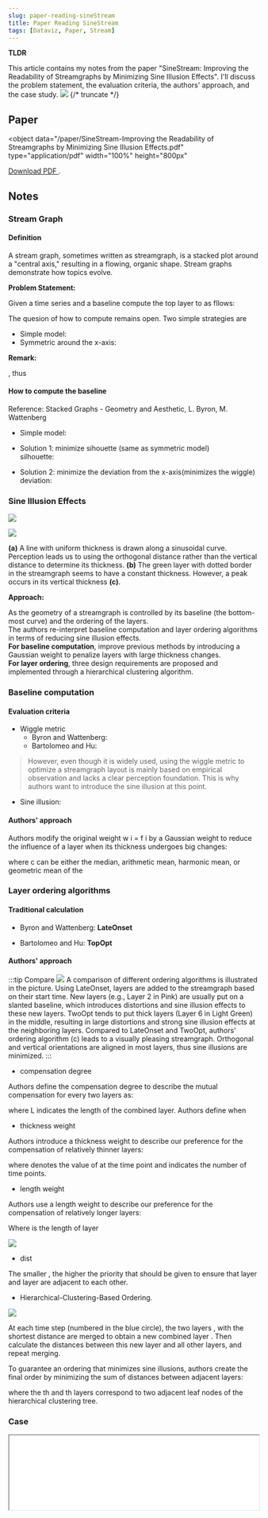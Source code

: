 ```yaml
---
slug: paper-reading-sineStream
title: Paper Reading SineStream
tags: [Dataviz, Paper, Stream]
---
```



**TLDR**

This article contains my notes from the paper "SineStream: Improving the Readability of Streamgraphs by Minimizing Sine Illusion Effects". I'll discuss the problem statement, the evaluation criteria, the authors' approach, and the case study.
![](https://kitee-1301346990.cos.ap-nanjing.myqcloud.com/Obsidian/202410171649625.png?imageSlim)
{/* truncate */}

## Paper

<object
  data="/paper/SineStream-Improving the Readability of Streamgraphs by  Minimizing Sine Illusion Effects.pdf"
  type="application/pdf"
  width="100%"
  height="800px"
>
  <a href="/paper/SineStream-Improving the Readability of Streamgraphs by  Minimizing Sine Illusion Effects.pdf">
    Download PDF
  </a>
  .
</object>

## Notes

### Stream Graph

#### Definition

A stream graph, sometimes written as streamgraph, is a stacked plot around a "central axis," resulting in a flowing, organic shape. Stream graphs demonstrate how topics evolve.

**Problem Statement:**

Given a time series <InlineMath math="{f_1,f_2,...f_n}" /> and a baseline <InlineMath math="g_0" /> compute the top layer to <InlineMath math="f_i" /> as fllows:

<BlockMath math="g_i=g_0+\sum_{j=1}^if_j" />

The quesion of how to compute <InlineMath math="g_0" /> remains open. Two simple strategies are

- Simple model: <InlineMath math="g_0\ \equiv\ 0" />
- Symmetric around the x-axis: <InlineMath math="g_0\ =\ -\frac{1}{2}\sum_{i=1}^nf_i" />

**Remark:**

<InlineMath math="f_i\ =\ {f_i(t_0),f_i(t_1),...f_i(t_n)}" />, thus <InlineMath math="g_i\ =\ {g_i(t_0),g_i(t_1),...g_i(t_n)}" />

#### How to compute the baseline

Reference: Stacked Graphs - Geometry and Aesthetic, L. Byron, M. Wattenberg

- Simple model: <InlineMath math="g_0\ \equiv\ 0" />
- Solution 1: minimize sihouette (same as symmetric model)  
  silhouette: <InlineMath math="f(g_0)\ =\ g_0^2 + g_n^2\ =\ g_0^2+(g_0+\sum_{i=1}^nf_i)" />
  <InlineMath math="\frac{df}{dg_0} = 0\ \Longrightarrow\ g_0=-\frac{1}{2}\sum_{i=1}^nf_i" />
- Solution 2: minimize the deviation <InlineMath math="g_i" /> from the x-axis(minimizes the wiggle)  
  deviation: <InlineMath math="f(g_0)=\sum_{i=0}^ng_i^2"  />

  <InlineMath math="\frac{df}{dg_0} = 0\ \Longrightarrow\ g_0=-\frac{1}{n+1}\sum_{i=1}^n(n-i+1)f_i" />

### Sine Illusion Effects

![](https://kitee-1301346990.cos.ap-nanjing.myqcloud.com/Obsidian/202410151219328.png?imageSlim)

![](https://kitee-1301346990.cos.ap-nanjing.myqcloud.com/Obsidian/202410161816491.png?imageSlim)

**(a)** A line with uniform thickness is drawn along a sinusoidal curve. Perception leads us to using the orthogonal distance rather than the vertical distance to determine its thickness. **(b)** The green layer with dotted border in the streamgraph seems to have a constant thickness. However, a peak occurs in its vertical thickness **(c)**.

**Approach:**

As the geometry of a streamgraph is controlled by its baseline (the bottom-most curve) and the ordering of the layers.  
The authors re-interpret baseline computation and layer ordering algorithms in terms of reducing sine illusion effects.  
**For baseline computation**, improve previous methods by introducing a Gaussian weight to penalize layers with large thickness changes.  
**For layer ordering**, three design requirements are proposed and implemented through a hierarchical clustering algorithm.

### Baseline computation

#### Evaluation criteria

- Wiggle metric
  - Byron and Wattenberg:
    <BlockMath math="Wiggle=\sum_{i=1}^n(\frac{1}{2}(g_i'+g_{i-1}'))^2*w_i" />
  - Bartolomeo and Hu:
    <BlockMath math="Wiggle_{n1}=\sum_{i=1}^n\frac{|g_i'|+|g_{i-1}'|}{2}*w_i" />

> However, even though it is widely used, using the wiggle metric to optimize a streamgraph layout is mainly based on empirical observation and lacks a clear perception foundation. This is why authors want to introduce the sine illusion at this point.

- Sine illusion:

<BlockMath math="Illustion = Wiggle = \sum_{i=1}^n(\frac{1}{2}(g_i'+g_{i-1}'))^2*w_i = \sum_{i=1}^n(g_0'+\frac{1}{2}f_i'+\sum_{j=1}^{i-1}f_j')^2*w_i" />

#### Authors' approach

<BlockMath math="g_0' = -\frac{1}{\sum_{i=1}^nW_i}\sum_{i=0}^n\frac{1}{2}(\sum_{j=1}^if_j'+\sum_{j=1}^{i-1}f_j')w_i = -\frac{\sum_{i=1}^nw_i(f_1'+\sum_{j=1}^{i-1}(f_j'+f_{j+1}'))}{2\sum_{i=1}^nw_i}" />

Authors modify the original weight w i = f i by a Gaussian weight to reduce the influence of a layer when its thickness undergoes big changes:

<BlockMath math="w_i=exp(-\frac{f_i'^2}{2c^2})*f_i" />

where c can be either the median, arithmetic mean, harmonic mean, or geometric mean of the <InlineMath math="|f_1'|,|f_2'|,...,|f_n'|" />

### Layer ordering algorithms

#### Traditional calculation

- Byron and Wattenberg: **LateOnset**

- Bartolomeo and Hu: **TopOpt**

#### Authors' approach

:::tip Compare
![](https://kitee-1301346990.cos.ap-nanjing.myqcloud.com/Obsidian/202410171649625.png?imageSlim)
A comparison of different ordering algorithms is illustrated in the picture. Using LateOnset, layers are added to the streamgraph based on their start time. New layers (e.g., Layer 2 in Pink) are usually put on a slanted baseline, which introduces distortions and sine illusion effects to these new layers. TwoOpt tends to put thick layers (Layer 6 in Light Green) in the middle, resulting in large distortions and strong sine illusion effects at the neighboring layers. Compared to LateOnset and TwoOpt, authors' ordering algorithm (c) leads to a visually pleasing streamgraph. Orthogonal and vertical orientations are aligned in most layers, thus sine illusions are minimized.
:::

- compensation degree

Authors define the compensation degree <InlineMath math="comp(i,j)" /> to describe the mutual compensation for every two layers <InlineMath math="f_i,f_j" /> as:

<BlockMath math="comp(i,j) = \frac{1}{L}\sum_{t=0}^T\frac{|f_i'(t)+f_j'(t)|}{|f_i'(t)|+|f_j'(t)|}" />

where L indicates the length of the combined layer. Authors define <InlineMath math="\frac{|f_i'(t)+f_j'(t)|}{|f_i'(t)|+|f_j'(t)|} = 0" /> when <InlineMath math="|f_i'(t)|+|f_j'(t)| = 0" />

- thickness weight

Authors introduce a thickness weight to describe our preference for the compensation of relatively thinner layers:

<BlockMath math="w_{th}(i,j) = max\{f_i(t)+f_j(t):t\in[1,m]\}" />

where <InlineMath math="f_i(t)" /> denotes the value of <InlineMath math="f_i" /> at the time point <InlineMath math="t" /> and <InlineMath math="m" /> indicates the number of time points.

- length weight

Authors use a length weight to describe our preference for the compensation of relatively longer layers:

<BlockMath math="w_{len}(i,j)=max(\frac{m}{L_i},\frac{m}{L_j})" />

Where <InlineMath math="L_i" /> is the length of layer <InlineMath math="f_i" />

![](https://kitee-1301346990.cos.ap-nanjing.myqcloud.com/Obsidian/202410171705806.png?imageSlim)

- dist

<BlockMath math="dist(i,j)=comp(i,j)*w_{len}(i,j)*w_{th}(i,j)" />

The smaller <InlineMath math="dist(i, j)" />, the higher the priority that should be given to ensure that layer <InlineMath math="f_i" /> and layer <InlineMath math="f_j" /> are adjacent to each other.

- Hierarchical-Clustering-Based Ordering.

![](https://kitee-1301346990.cos.ap-nanjing.myqcloud.com/Obsidian/202410171708061.png?imageSlim)

At each time step (numbered in the blue circle), the two layers <InlineMath math="f_i" /> , <InlineMath math="f_j" /> with the shortest distance are merged to obtain a new combined layer <InlineMath math="f_k={f_i+f_j}" />. Then calculate the distances between this new layer <InlineMath math="f_k" /> and all other layers, and repeat merging.

To guarantee an ordering that minimizes sine illusions, authors create the final order by minimizing the sum of distances between adjacent layers:

<BlockMath math="arg\ min\sum_{i=1}^{n-1}dist(i,i+1)" />

where the <InlineMath math="i" /> th and <InlineMath math="i+1" /> th layers correspond to two adjacent leaf nodes of the hierarchical clustering tree.

### Case

<iframe
  id="sineStream-demo"
  src="/demo/sineStream/index.html"
  width="100%"
  style={{ border: 'none' }}
  onLoad={(e) => {
    // Adjust iframe height to match content
    const iframe = e.target;
    iframe.style.height =
      iframe.contentWindow.document.documentElement.scrollHeight + 'px';
  }}
/>

:::tip

In the demo above, the code for SineStream has been reorganized by me. If you need to view the original source code of the paper, please visit https://github.com/Ideas-Laboratory/SineStream. If you're interested in exploring other mature stream layout methods, you can visit https://d3js.org/d3-shape/stack.

:::
